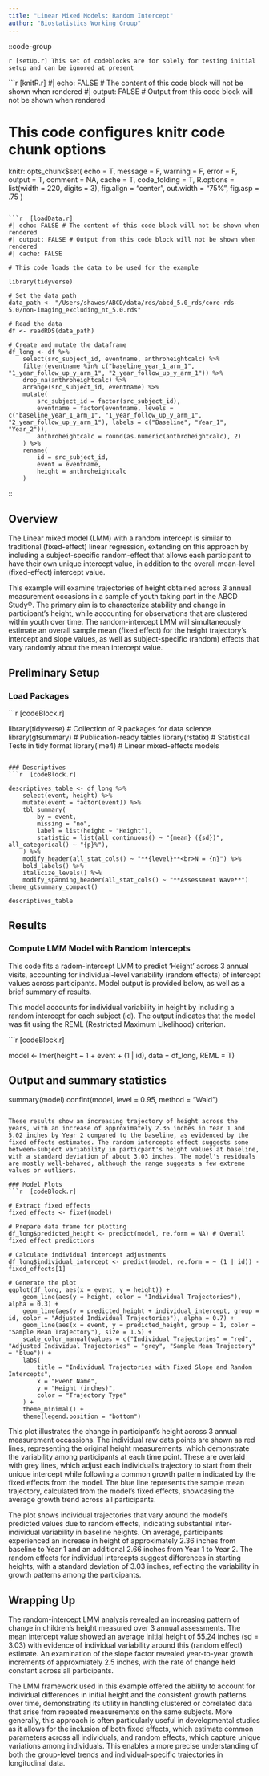 ```yaml
---
title: "Linear Mixed Models: Random Intercept"
author: "Biostatistics Working Group"
---
```


::code-group

```r [setUp.r]
This set of codeblocks are for solely for testing initial setup and can be ignored at present 
```

```r  [knitR.r]
#| echo: FALSE # The content of this code block will not be shown when rendered
#| output: FALSE # Output from this code block will not be shown when rendered

# This code configures knitr code chunk options

knitr::opts_chunk$set(
    echo = T, message = F, warning = F, error = F, output = T,
    comment = NA, cache = T, code_folding = T,
    R.options = list(width = 220, digits = 3),
    fig.align = "center",
    out.width = "75%", fig.asp = .75
)
```

```r  [loadData.r]
#| echo: FALSE # The content of this code block will not be shown when rendered
#| output: FALSE # Output from this code block will not be shown when rendered
#| cache: FALSE

# This code loads the data to be used for the example

library(tidyverse)

# Set the data path
data_path <- "/Users/shawes/ABCD/data/rds/abcd_5.0_rds/core-rds-5.0/non-imaging_excluding_nt_5.0.rds"

# Read the data
df <- readRDS(data_path)

# Create and mutate the dataframe
df_long <- df %>%
    select(src_subject_id, eventname, anthroheightcalc) %>%
    filter(eventname %in% c("baseline_year_1_arm_1", "1_year_follow_up_y_arm_1", "2_year_follow_up_y_arm_1")) %>%
    drop_na(anthroheightcalc) %>%
    arrange(src_subject_id, eventname) %>%
    mutate(
        src_subject_id = factor(src_subject_id),
        eventname = factor(eventname, levels = c("baseline_year_1_arm_1", "1_year_follow_up_y_arm_1", "2_year_follow_up_y_arm_1"), labels = c("Baseline", "Year_1", "Year_2")),
        anthroheightcalc = round(as.numeric(anthroheightcalc), 2)
    ) %>%
    rename(
        id = src_subject_id,
        event = eventname,
        height = anthroheightcalc
    )

```

::

## Overview
The Linear mixed model (LMM) with a random intercept is similar to traditional (fixed-effect) linear regression, extending on this approach by including a subject-specific random-effect that allows each participant to have their own unique intercept value, in addition to the overall mean-level (fixed-effect) intercept value.

This example will examine trajectories of height obtained across 3 annual measurement occasions in a sample of youth taking part in the ABCD Study®. The primary aim is to characterize stability and change in participant's height, while accounting for observations that are clustered within youth over time. The random-intercept LMM will simultaneously estimate an overall sample mean (fixed effect) for the height trajectory's intercept and slope values, as well as subject-specific (random) effects that vary randomly about the mean intercept value.

## Preliminary Setup
### Load Packages
```r  [codeBlock.r]

library(tidyverse) # Collection of R packages for data science
library(gtsummary) # Publication-ready tables
library(rstatix) # Statistical Tests in tidy format
library(lme4) # Linear mixed-effects models
```

### Descriptives
```r  [codeBlock.r]

descriptives_table <- df_long %>%
    select(event, height) %>%
    mutate(event = factor(event)) %>%
    tbl_summary(
        by = event,
        missing = "no",
        label = list(height ~ "Height"),
        statistic = list(all_continuous() ~ "{mean} ({sd})", all_categorical() ~ "{p}%"),
    ) %>%
    modify_header(all_stat_cols() ~ "**{level}**<br>N = {n}") %>%
    bold_labels() %>%
    italicize_levels() %>%
    modify_spanning_header(all_stat_cols() ~ "**Assessment Wave**")
theme_gtsummary_compact()

descriptives_table

```

## Results
### Compute LMM Model with Random Intercepts
This code fits a radom-intercept LMM to predict 'Height' across 3 annual visits, accounting for individual-level variability (random effects) of intercept values across participants. Model output is provided below, as well as a brief summary of results.

This model accounts for individual variability in height by including a random intercept for each subject (id). The output indicates that the model was fit using the REML (Restricted Maximum Likelihood) criterion. 

```r  [codeBlock.r]

model <- lmer(height ~ 1 + event + (1 | id), data = df_long, REML = T)

## Output and summary statistics
summary(model)
confint(model, level = 0.95, method = "Wald")

```

These results show an increasing trajectory of height across the years, with an increase of approximately 2.36 inches in Year 1 and 5.02 inches by Year 2 compared to the baseline, as evidenced by the fixed effects estimates. The random intercepts effect suggests some between-subject variability in particpant's height values at baseline, with a standard deviation of about 3.03 inches. The model's residuals are mostly well-behaved, although the range suggests a few extreme values or outliers.

### Model Plots
```r  [codeBlock.r]

# Extract fixed effects
fixed_effects <- fixef(model)

# Prepare data frame for plotting
df_long$predicted_height <- predict(model, re.form = NA) # Overall fixed effect predictions

# Calculate individual intercept adjustments
df_long$individual_intercept <- predict(model, re.form = ~ (1 | id)) - fixed_effects[1]

# Generate the plot
ggplot(df_long, aes(x = event, y = height)) +
    geom_line(aes(y = height, color = "Individual Trajectories"), alpha = 0.3) +
    geom_line(aes(y = predicted_height + individual_intercept, group = id, color = "Adjusted Individual Trajectories"), alpha = 0.7) +
    geom_line(aes(x = event, y = predicted_height, group = 1, color = "Sample Mean Trajectory"), size = 1.5) +
    scale_color_manual(values = c("Individual Trajectories" = "red", "Adjusted Individual Trajectories" = "grey", "Sample Mean Trajectory" = "blue")) +
    labs(
        title = "Individual Trajectories with Fixed Slope and Random Intercepts",
        x = "Event Name",
        y = "Height (inches)",
        color = "Trajectory Type"
    ) +
    theme_minimal() +
    theme(legend.position = "bottom")

```

This plot illustrates the change in participant's height across 3 annual measurement occassions. The individual raw data points are shown as red lines, representing the original height measurements, which demonstrate the variability among participants at each time point. These are overlaid with grey lines, which adjust each individual's trajectory to start from their unique intercept while following a common growth pattern indicated by the fixed effects from the model. The blue line represents the sample mean trajectory, calculated from the model's fixed effects, showcasing the average growth trend across all participants. 

The plot shows individual trajectories that vary around the model's predicted values due to random effects, indicating substantial inter-individual variability in baseline heights. On average, participants experienced an increase in height of approximately 2.36 inches from baseline to Year 1 and an additional 2.66 inches from Year 1 to Year 2. The random effects for individual intercepts suggest differences in starting heights, with a standard deviation of 3.03 inches, reflecting the variability in growth patterns among the participants.

## Wrapping Up
The random-intercept LMM analysis revealed an increasing pattern of change in children's height measured over 3 annual assessments. The mean intercept value showed an average initial height of 55.24 inches (sd = 3.03) with evidence of individual variability around this (random effect) estimate. An examination of the slope factor revealed year-to-year growth increments of approxmiately 2.5 inches, with the rate of change held constant across all participants. 

The LMM framework used in this example offered the ability to account for individual differences in initial height and the consistent growth patterns over time, demonstrating its utility in handling clustered or correlated data that arise from repeated measurements on the same subjects. More generally, this approach is often particularly useful in developmental studies as it allows for the inclusion of both fixed effects, which estimate common parameters across all individuals, and random effects, which capture unique variations among individuals. This enables a more precise understanding of both the group-level trends and individual-specific trajectories in longitudinal data.


